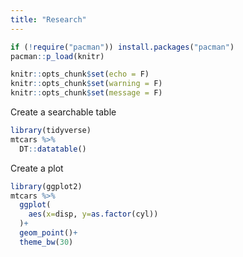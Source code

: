 ```yaml
---
title: "Research"
---
```


```r

if (!require("pacman")) install.packages("pacman")
pacman::p_load(knitr)

knitr::opts_chunk$set(echo = F)
knitr::opts_chunk$set(warning = F)
knitr::opts_chunk$set(message = F)
```


Create a searchable table
```r
library(tidyverse)
mtcars %>%
  DT::datatable()
```

Create a plot

```r
library(ggplot2)
mtcars %>%
  ggplot(
    aes(x=disp, y=as.factor(cyl))
  )+
  geom_point()+
  theme_bw(30)
```

